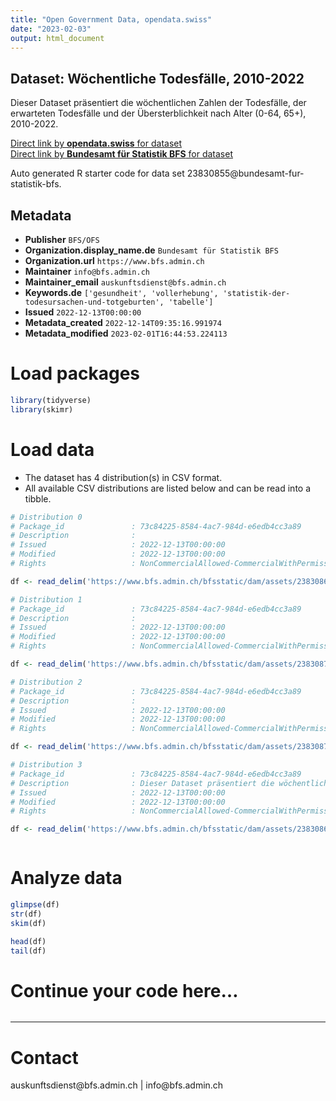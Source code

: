 ```yaml
---
title: "Open Government Data, opendata.swiss"
date: "2023-02-03"
output: html_document
---
```


## Dataset: Wöchentliche Todesfälle, 2010-2022

Dieser Dataset präsentiert die wöchentlichen Zahlen der Todesfälle, der erwarteten Todesfälle und der Übersterblichkeit nach Alter (0-64, 65+), 2010-2022.

[Direct link by **opendata.swiss** for dataset](https://opendata.swiss/de/dataset/wochentliche-todesfalle-2010-20222)<br>
[Direct link by **Bundesamt für Statistik BFS** for dataset](https://www.bfs.admin.ch/asset/de/ts-d-14.03.04.03-wr)

Auto generated R starter code for data set 23830855@bundesamt-fur-statistik-bfs.

## Metadata

- **Publisher** `BFS/OFS`
- **Organization.display_name.de** `Bundesamt für Statistik BFS`
- **Organization.url** `https://www.bfs.admin.ch`
- **Maintainer** `info@bfs.admin.ch`
- **Maintainer_email** `auskunftsdienst@bfs.admin.ch`
- **Keywords.de** `['gesundheit', 'vollerhebung', 'statistik-der-todesursachen-und-totgeburten', 'tabelle']`
- **Issued** `2022-12-13T00:00:00`
- **Metadata_created** `2022-12-14T09:35:16.991974`
- **Metadata_modified** `2023-02-01T16:44:53.224113`


# Load packages

```r

library(tidyverse)
library(skimr)

```

# Load data

-   The dataset has 4 distribution(s) in CSV format.
-   All available CSV distributions are listed below and can be read into a tibble.

```r

# Distribution 0
# Package_id               : 73c84225-8584-4ac7-984d-e6edb4cc3a89
# Description              : 
# Issued                   : 2022-12-13T00:00:00
# Modified                 : 2022-12-13T00:00:00
# Rights                   : NonCommercialAllowed-CommercialWithPermission-ReferenceRequired

df <- read_delim('https://www.bfs.admin.ch/bfsstatic/dam/assets/23830867/master')

# Distribution 1
# Package_id               : 73c84225-8584-4ac7-984d-e6edb4cc3a89
# Description              : 
# Issued                   : 2022-12-13T00:00:00
# Modified                 : 2022-12-13T00:00:00
# Rights                   : NonCommercialAllowed-CommercialWithPermission-ReferenceRequired

df <- read_delim('https://www.bfs.admin.ch/bfsstatic/dam/assets/23830873/master')

# Distribution 2
# Package_id               : 73c84225-8584-4ac7-984d-e6edb4cc3a89
# Description              : 
# Issued                   : 2022-12-13T00:00:00
# Modified                 : 2022-12-13T00:00:00
# Rights                   : NonCommercialAllowed-CommercialWithPermission-ReferenceRequired

df <- read_delim('https://www.bfs.admin.ch/bfsstatic/dam/assets/23830878/master')

# Distribution 3
# Package_id               : 73c84225-8584-4ac7-984d-e6edb4cc3a89
# Description              : Dieser Dataset präsentiert die wöchentlichen Zahlen der Todesfälle, der erwarteten Todesfälle und der Übersterblichkeit nach Alter (0-64, 65+), 2010-2022.
# Issued                   : 2022-12-13T00:00:00
# Modified                 : 2022-12-13T00:00:00
# Rights                   : NonCommercialAllowed-CommercialWithPermission-ReferenceRequired

df <- read_delim('https://www.bfs.admin.ch/bfsstatic/dam/assets/23830861/master')



```

# Analyze data

```r

glimpse(df)
str(df)
skim(df)

head(df)
tail(df)

```

# Continue your code here...

```r

```

------------------------------------------------------------------------

# Contact

auskunftsdienst@bfs.admin.ch | info@bfs.admin.ch
